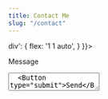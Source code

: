 ```yaml
---
title: Contact Me
slug: "/contact"
---
```


<form
  name="contact"
  method="POST"
  data-netlify="true"
  style={{ maxWidth: '40rem' }}
>
  <Flex sx={{
    width: '100%',
    marginBottom: '0.59rem',
    '& > div': {
      flex: '1 1 auto',
    }
  }}>
    <input type="hidden" name="contact-me" value="contact" />
    <Field label='Your Name' name='name' defaultValue='' />
    <Field label='Email' name='email' type='email' defaultValue='' />
  </Flex>

  <Text>Message</Text>
  <TextArea defaultValue='' rows={4} />
  <Button type="submit">Send</Button>
</form>